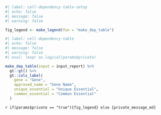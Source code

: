 
```r
#| label: cell-dependency-table-setup
#| echo: false
#| message: false
#| warning: false

fig_legend <- make_legend(fun = "make_dep_table")
```

```r
#| label: cell-dependency-table
#| echo: false
#| message: false
#| warning: false
#| eval: !expr as.logical(params$private)

make_dep_table(input = input_report) %>% 
  gt::gt() %>% 
  gt::cols_label(
    gene = "Gene",
    approved_name = "Gene Name",
    unique_essential = "Unique Essential",
    common_essential = "Common Essential"
  )
```

`r if(params$private == "true"){fig_legend} else {private_message_md}`